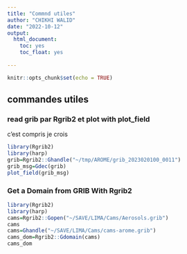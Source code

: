 ```yaml
---
title: "Commnd utiles"
author: "CHIKHI WALID"
date: "2022-10-12"
output:
  html_document:
    toc: yes
    toc_float: yes
 
---
```


```r
knitr::opts_chunk$set(echo = TRUE)
```

## commandes utiles
### read grib par Rgrib2 et plot with plot_field  

c'est compris je crois 


```r
library(Rgrib2)
library(harp)
grib=Rgrib2::Ghandle("~/tmp/AROME/grib_2023020100_0011")
grib_msg=Gdec(grib)
plot_field(grib_msg)
```
### Get a Domain from GRIB With Rgrib2
```r
library(Rgrib2)
library(harp)
cams=Rgrib2::Gopen("~/SAVE/LIMA/Cams/Aerosols.grib")
cams
cams=Ghandle("~/SAVE/LIMA/Cams/cams-arome.grib")
cams_dom=Rgrib2::Gdomain(cams)
cams_dom
```


